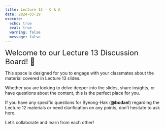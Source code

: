 ```yaml
---
title: Lecture 13 - Q & A
date: 2024-03-19
execute: 
  echo: true
  eval: true
  warning: false
  message: false
---
```


<font size = "5">Welcome to our Lecture 13 Discussion Board! 👋 </font>


This space is designed for you to engage with your classmates about the material covered in Lecture 13 slides.

Whether you are looking to delve deeper into the slides, share insights, or have questions about the content, this is the perfect place for you.

If you have any specific questions for Byeong-Hak (**@bcdanl**) regarding the Lecture 12 materials or need clarification on any points, don't hesitate to ask here. 

Let's collaborate and learn from each other!

